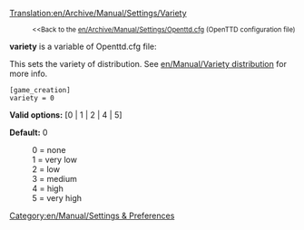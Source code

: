 [[Translation:en/Archive/Manual/Settings/Variety]]

:<small><<Back to the [[en/Archive/Manual/Settings/Openttd.cfg]] (OpenTTD configuration file)</small>


'''variety''' is a variable of Openttd.cfg file:

This sets the variety of distribution. See [[en/Manual/Variety distribution]] for more info.

<pre>
[game_creation]
variety = 0
</pre>

'''Valid options:''' [0 | 1 | 2 | 4 | 5]

'''Default:''' 0

:0 = none
:1 = very low
:2 = low
:3 = medium
:4 = high
:5 = very high

[[Category:en/Manual/Settings & Preferences]]